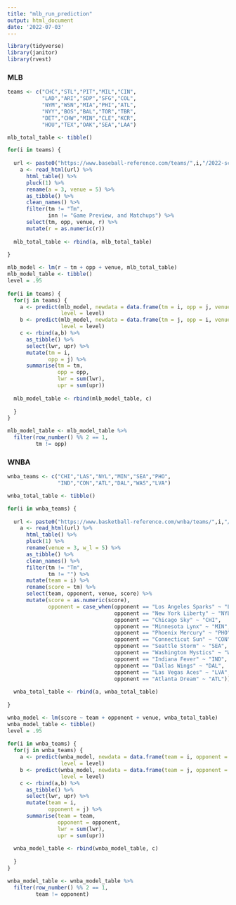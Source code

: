 ```yaml
---
title: "mlb_run_prediction"
output: html_document
date: '2022-07-03'
---
```


```r

library(tidyverse) 
library(janitor)
library(rvest)

```

### MLB ###

```r

teams <- c("CHC","STL","PIT","MIL","CIN",
           "LAD","ARI","SDP","SFG","COL",
           "NYM","WSN","MIA","PHI","ATL",
           "NYY","BOS","BAL","TOR","TBR",
           "DET","CHW","MIN","CLE","KCR",
           "HOU","TEX","OAK","SEA","LAA")

```

```r

mlb_total_table <- tibble()

for(i in teams) {
  
  url <- paste0("https://www.baseball-reference.com/teams/",i,"/2022-schedule-scores.shtml")
    a <- read_html(url) %>%
      html_table() %>%
      pluck(1) %>%
      rename(a = 3, venue = 5) %>%
      as_tibble() %>%
      clean_names() %>%
      filter(tm != "Tm",
             inn != "Game Preview, and Matchups") %>%
      select(tm, opp, venue, r) %>%
      mutate(r = as.numeric(r))
  
  mlb_total_table <- rbind(a, mlb_total_table)
  
}

```

```r

mlb_model <- lm(r ~ tm + opp + venue, mlb_total_table)
mlb_model_table <- tibble()
level = .95
  
for(i in teams) {
  for(j in teams) {
    a <- predict(mlb_model, newdata = data.frame(tm = i, opp = j, venue = "@"), interval = 'confidence',
                 level = level)
    b <- predict(mlb_model, newdata = data.frame(tm = j, opp = i, venue = ""), interval = 'confidence',
                 level = level)
    c <- rbind(a,b) %>%
      as_tibble() %>%
      select(lwr, upr) %>%
      mutate(tm = i,
             opp = j) %>%
      summarise(tm = tm,
                opp = opp,
                lwr = sum(lwr),
                upr = sum(upr))
    
  mlb_model_table <- rbind(mlb_model_table, c) 
  
  }
}

mlb_model_table <- mlb_model_table %>%
  filter(row_number() %% 2 == 1,
         tm != opp)

```

### WNBA ###

```r

wnba_teams <- c("CHI","LAS","NYL","MIN","SEA","PHO",
                "IND","CON","ATL","DAL","WAS","LVA")

```

```r

wnba_total_table <- tibble()

for(i in wnba_teams) {
  
  url <- paste0("https://www.basketball-reference.com/wnba/teams/",i,"/2022_games.html")
    a <- read_html(url) %>%
      html_table() %>%
      pluck(1) %>%
      rename(venue = 3, w_l = 5) %>%
      as_tibble() %>%
      clean_names() %>%
      filter(tm != "Tm",
             tm != "") %>%
      mutate(team = i) %>%
      rename(score = tm) %>%
      select(team, opponent, venue, score) %>%
      mutate(score = as.numeric(score),
             opponent = case_when(opponent == "Los Angeles Sparks" ~ "LAS",
                                  opponent == "New York Liberty" ~ "NYL",
                                  opponent == "Chicago Sky" ~ "CHI",
                                  opponent == "Minnesota Lynx" ~ "MIN",
                                  opponent == "Phoenix Mercury" ~ "PHO",
                                  opponent == "Connecticut Sun" ~ "CON",
                                  opponent == "Seattle Storm" ~ "SEA",
                                  opponent == "Washington Mystics" ~ "WAS",
                                  opponent == "Indiana Fever" ~ "IND",
                                  opponent == "Dallas Wings" ~ "DAL",
                                  opponent == "Las Vegas Aces" ~ "LVA",
                                  opponent == "Atlanta Dream" ~ "ATL"))
  
  wnba_total_table <- rbind(a, wnba_total_table)
  
}

```

```r

wnba_model <- lm(score ~ team + opponent + venue, wnba_total_table)
wnba_model_table <- tibble()
level = .95
  
for(i in wnba_teams) {
  for(j in wnba_teams) {
    a <- predict(wnba_model, newdata = data.frame(team = i, opponent = j, venue = "@"), interval = 'confidence',
                 level = level)
    b <- predict(wnba_model, newdata = data.frame(team = j, opponent = i, venue = ""), interval = 'confidence',
                 level = level)
    c <- rbind(a,b) %>%
      as_tibble() %>%
      select(lwr, upr) %>%
      mutate(team = i,
             opponent = j) %>%
      summarise(team = team,
                opponent = opponent,
                lwr = sum(lwr),
                upr = sum(upr))
    
  wnba_model_table <- rbind(wnba_model_table, c) 
  
  }
}

wnba_model_table <- wnba_model_table %>%
  filter(row_number() %% 2 == 1,
         team != opponent)

```


